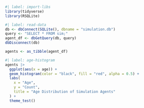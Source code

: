 ```r
#| label: import-libs
library(tidyverse)
library(RSQLite)
```

```r
#| label: read-data
db <- dbConnect(SQLite(), dbname = "simulation.db")
query <- "SELECT * FROM sim;"
agent_df <- dbGetQuery(db, query)
dbDisconnect(db)

agents <- as_tibble(agent_df)
```

```r
#| label: age-histogram
agents |>
  ggplot(aes(x = age)) +
  geom_histogram(color = "black", fill = "red", alpha = 0.5) +
  labs(
    x = "Age",
    y = "Count",
    title = "Age Distribution of Simulation Agents"
  ) +
  theme_test()
```

